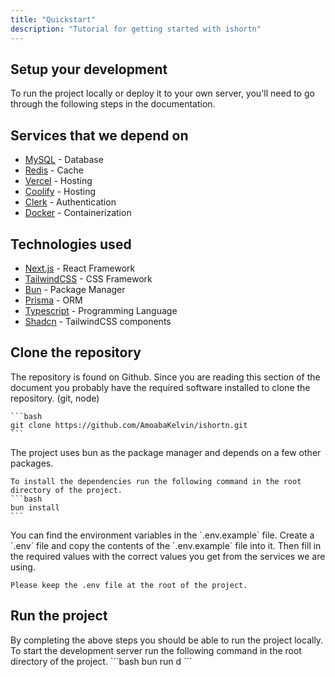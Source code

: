 ```yaml
---
title: "Quickstart"
description: "Tutorial for getting started with ishortn"
---
```


## Setup your development

To run the project locally or deploy it to your own server, you'll need to go through the following steps in the documentation.

## Services that we depend on

- [MySQL](https://www.mysql.com/) - Database
- [Redis](https://redis.io/) - Cache
- [Vercel](https://vercel.com/) - Hosting
- [Coolify](https://coolify.io/) - Hosting
- [Clerk](https://clerk.dev/) - Authentication
- [Docker](https://www.docker.com/) - Containerization

## Technologies used

- [Next.js](https://nextjs.org/) - React Framework
- [TailwindCSS](https://tailwindcss.com/) - CSS Framework
- [Bun](https://bun.sh/) - Package Manager
- [Prisma](https://www.prisma.io/) - ORM
- [Typescript](https://www.typescriptlang.org/) - Programming Language
- [Shadcn](https://ui.shadcn.com/) - TailwindCSS components

## Clone the repository

<AccordionGroup>
  <Accordion icon="github" title="Clone the repository">
    The repository is found on Github. Since you are reading this section of the document you probably have 
    the required software installed to clone the repository. (git, node)

    ```bash
    git clone https://github.com/AmoabaKelvin/ishortn.git
    ```

  </Accordion>
  <Accordion icon="rectangle-terminal" title="Install dependencies">
    The project uses bun as the package manager and depends on a few other packages.
    
    To install the dependencies run the following command in the root directory of the project.
    ```bash
    bun install
    ```
  </Accordion>
  <Accordion icon="rectangle-terminal" title="Setup environment variables">
    You can find the environment variables in the `.env.example` file.
    Create a `.env` file and copy the contents of the `.env.example` file into it.
    Then fill in the required values with the correct values you get from the services we are using.

    Please keep the .env file at the root of the project.

  </Accordion>
</AccordionGroup>

## Run the project

<AccordionGroup>

<Accordion icon="rocket" title="Start the development server">
  By completing the above steps you should be able to run the project locally.
  To start the development server run the following command in the root directory of the project.
  ```bash
  bun run d
  ```
</Accordion>
</AccordionGroup>
